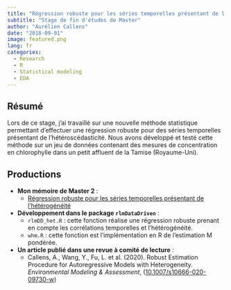 ```yaml
---
title: "Régression robuste pour les séries temporelles présentant de l'hétéroscédasticité"
subtitle: "Stage de fin d'études de Master"
author: "Aurélien Callens"
date: "2018-09-01"
image: featured.png
lang: fr
categories:
  - Research
  - R
  - Statistical modeling
  - EDA
---
```


## Résumé  

Lors de ce stage, j'ai travaillé sur une nouvelle méthode statistique permettant d'effectuer une régression robuste pour des séries temporelles présentant de l'hétéroscédasticité. Nous avons développé et testé cette méthode sur un jeu de données contenant des mesures de concentration en chlorophylle dans un petit affluent de la Tamise (Royaume-Uni).  

## Productions  

- **Mon mémoire de Master 2** :  
  + <a href="/doc/Master_thesis_2_Callens_Aurelien.pdf" target="_blank">Régression robuste pour les séries temporelles présentant de l'hétérogénéité</a>  

- **Développement dans le package `rlmDataDriven`** :  
    + `rlmDD_het.R` : cette fonction réalise une régression robuste prenant en compte les corrélations temporelles et l'hétérogénéité.  
    + `whm.R` : cette fonction est l'implémentation en R de l'estimation M pondérée.  

- **Un article publié dans une revue à comité de lecture** :  
  + Callens, A., Wang, Y., Fu, L. et al. (2020). Robust Estimation Procedure for Autoregressive Models with Heterogeneity. *Environmental Modeling & Assessment*, (<a href="https://doi.org/10.1007/s10666-020-09730-w" target="_blank">10.1007/s10666-020-09730-w</a>)  